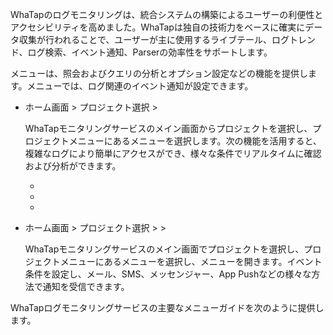 WhaTapのログモニタリングは、統合システムの構築によるユーザーの利便性とアクセシビリティを高めました。WhaTapは独自の技術力をベースに確実にデータ収集が行われることで、ユーザーが主に使用するライブテール、ログトレンド、ログ検索、イベント通知、Parserの効率性をサポートします。 

<Cmdname sid="side_log" className="uitext" />メニューは、照会およびクエリの分析とオプション設定などの機能を提供します。<Cmdname sid="side_eventSetting" className="uitext" />メニューでは、ログ関連のイベント通知が設定できます。

- ホーム画面 &gt; プロジェクト選択 &gt; <Cmdname sid="side_log" className="uitext" />

  WhaTapモニタリングサービスのメイン画面からプロジェクトを選択し、プロジェクトメニューにある<Cmdname sid="side_log" className="uitext" />メニューを選択します。次の機能を活用すると、複雑なログにより簡単にアクセスができ、様々な条件でリアルタイムに確認および分析ができます。

  - <Cmdname sid="side_logTail" className="uitext" />
  - <Cmdname sid="side_logExplorer" className="uitext" />
  - <Cmdname sid="side_logSearch" className="uitext" />
- ホーム画面 &gt; プロジェクト選択 &gt; <Cmdname sid="side_event" className="uitext" /> &gt; <Cmdname sid="side_eventSetting" className="uitext" />

  WhaTapモニタリングサービスのメイン画面でプロジェクトを選択し、プロジェクトメニューにある<Cmdname sid="side_event" className="uitext" />メニューを選択し、<Cmdname sid="side_eventSetting" className="uitext" />メニューを開きます。イベント条件を設定し、メール、SMS、メッセンジャー、App Pushなどの様々な方法で通知を受信できます。

WhaTapログモニタリングサービスの主要なメニューガイドを次のように提供します。


<DocCardList/>
